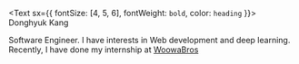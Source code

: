 <Text sx={{ fontSize: [4, 5, 6], fontWeight: `bold`, color: `heading` }}>
  Donghyuk Kang
</Text>

Software Engineer. I have interests in Web development and deep learning. 
Recently, I have done my internship at [WoowaBros](https://woowabros.github.io/)